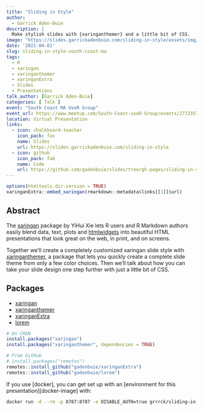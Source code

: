 ```yaml
---
title: "Sliding in Style"
author:
  - Garrick Aden-Buie
description: |
  Make stylish slides with {xaringanthemer} and a little bit of CSS.
image: "https://slides.garrickadenbuie.com/sliding-in-style/assets/img/social.png"
date: '2021-04-01'
slug: sliding-in-style-south-coast-ma
tags:
  - R
  - xaringan
  - xaringanthemer
  - xaringanExtra
  - Slides
  - Presentations
talk_author: [Garrick Aden-Buie]
categories: [ Talk ]
event: "South Coast MA UseR Group"
event_url: https://www.meetup.com/South-Coast-useR-Group/events/277235768/
location: Virtual Presentation
links:
  - icon: chalkboard-teacher
    icon_pack: fas
    name: Slides
    url: https://slides.garrickadenbuie.com/sliding-in-style
  - icon: github
    icon_pack: fab
    name: Code
    url: https://github.com/gadenbuie/slides/tree/gh-pages/sliding-in-style
---
```


```r
options(htmltools.dir.version = TRUE)
xaringanExtra::embed_xaringan(rmarkdown::metadata$links[[1]]$url)
```

## Abstract

The [xaringan] package by YiHui Xie lets R users and R Markdown authors easily
blend data, text, plots and [htmlwidgets] into beautiful HTML presentations
that look great on the web, in print, and on screens.

Together we’ll create a completely customized xaringan slide style with
[xaringanthemer], a package that lets you quickly create a complete slide
theme from only a few color choices. Then we’ll talk about how you can take
your slide design one step further with just a little bit of CSS.

## Packages

[xaringan]: https://slides.yihui.org/xaringan/
[xaringanthemer]: https://pkg.garrickadenbuie.com/xaringanthemer
[xaringanExtra]: https://pkg.garrickadenbuie.com/xaringanExtra
[grrrck]: https://twitter.com/grrrck
[gab]: https://www.garrickadenbuie.com
[htmlwidgets]: http://www.htmlwidgets.org/
[lorem]: https://github.com/gadenbuie/lorem

- [xaringan]
- [xaringanthemer]
- [xaringanExtra]
- [lorem]

```r
# On CRAN
install.packages("xaringan")
install.packages("xaringanthemer", dependencies = TRUE)

# From GitHub
# install.packages("remotes")
remotes::install_github("gadenbuie/xaringanExtra")
remotes::install_github("gadenbuie/lorem")
```

If you use [docker], you can get set up with an [environment for this presentation][docker-image] with:

```bash
docker run -d --rm -p 8787:8787 -e DISABLE_AUTH=true grrrck/sliding-in-style
```